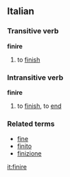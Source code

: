 ==Italian==
===Transitive verb===
'''finire'''

#to [[finish]]

===Intransitive verb===
'''finire'''
#to [[finish]], to [[end]]

===Related terms===
*[[fine]]
*[[finito]]
*[[finizione]]

{{It-conj-ire-b|fin|essere}}

[[it:finire]]